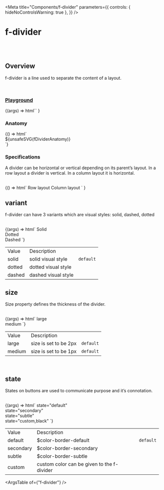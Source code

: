 
<Meta
  title="Components/f-divider"
  parameters={{
    controls: { hideNoControlsWarning: true },
  }}
/>

# f-divider

<br />
<br />

## Overview

<f-divider></f-divider>

f-divider is a line used to separate the content of a layout.

<br />

### [Playground](/story/components-f-divider--playground)

<Canvas>
  <Story
    name="Playground"
    argTypes={{
      variant: {
        control: "select",
        options: ["solid", "dashed", "dotted"],
      },
      size: {
        control: "select",
        options: ["large", "medium"],
      },
      state: {
        control: "select",
        options: [
          "default",
          "secondary",
          "subtle",
          "custom, #0000FF",
          "custom, gray",
          "custom, #fff",
          "custom, white",
          "custom, black",
          "custom, #607B9F",
        ],
      },
    }}
    args={{
      variant: "solid",
      size: "medium",
      state: "default",
    }}
  >
    {(args) =>
      html`<f-div direction="column" padding="x-large"
        ><f-divider variant=${args.variant} size=${args.size} state=${args.state}></f-divider
      ></f-div>`
    }
  </Story>
</Canvas>

<br />

### Anatomy

<f-divider></f-divider>

<Story name="Anatomy">
  {() => html`<div class="align-center">${unsafeSVG(fDividerAnatomy)}</div>`}
</Story>

<br />

### Specifications

<f-divider></f-divider>

A divider can be horizontal or vertical depending on its parent’s layout. In a row layout a
divider is vertical. In a column layout it is horizontal.

<br />

<Story name="Specifications">
  {() =>
    html` <f-div direction="row" gap="auto" padding="large none none none">
        <f-div padding="none x-large" height="hug-content">Row layout</f-div>
        <f-div padding="none x-large" height="hug-content">Column layout</f-div>
      </f-div>
      <f-div padding="x-large" gap="x-large" direction="row">
        <f-div
          padding="large"
          gap="x-large"
          border="medium solid default around"
          direction="row"
          height="486px"
        >
          <f-div
            padding="large"
            gap="large"
            border="medium dashed secondary around"
            height="100%"
            direction="column"
          >
            <f-div height="80px" padding="none" state="secondary" variant="curved"></f-div>
            <f-div height="80px" padding="none" state="secondary" variant="curved"></f-div>
            <f-div height="200px" padding="none" state="secondary" variant="curved"></f-div>
          </f-div>
          <f-divider></f-divider>
          <f-div
            padding="none"
            gap="large"
            state="secondary"
            height="444px"
            variant="curved"
          ></f-div>
        </f-div>
        <f-div
          padding="large"
          gap="x-large"
          border="medium solid default around"
          height="486px"
          direction="column"
        >
          <f-div
            padding="large"
            gap="large"
            border="medium dashed secondary around"
            height="hug-content"
            direction="column"
          >
            <f-div height="80px" padding="none" state="secondary" variant="curved"></f-div>
            <f-div height="80px" padding="none" state="secondary" variant="curved"></f-div>
          </f-div>
          <f-divider></f-divider>
          <f-div
            padding="none"
            state="secondary"
            height="164px"
            variant="curved"
            width="100%"
          ></f-div>
        </f-div>
      </f-div>`
  }
</Story>

<br />

## variant

<f-divider></f-divider>

f-divider can have 3 variants which are visual styles: solid, dashed, dotted

<br />

<Canvas>
  <Story name="variant">
    {(args) => html`<f-div gap="medium" padding="x-large" direction="column">
      <f-div height="hug-content" padding="none">
        <f-text variant="para" size="large" weight="medium">Solid</f-text>
      </f-div>
      <f-divider variant="solid"></f-divider>
      <br />
      <f-div height="hug-content" padding="none">
        <f-text variant="para" size="large" weight="medium">Dotted</f-text>
      </f-div>
      <f-divider variant="dotted"></f-divider>
      <br />
      <f-div height="hug-content" padding="none">
        <f-text variant="para" size="large" weight="medium">Dashed</f-text>
      </f-div>
      <f-divider variant="dashed"></f-divider>
    </f-div>`}
  </Story>
</Canvas>

<table class="custom-table">
  <tbody>
    <tr>
      <td>Value</td>
      <td>Description</td>
      <td></td>
    </tr>
    <tr>
      <td>solid</td>
      <td>solid visual style</td>
      <td>
        <code>default</code>
      </td>
    </tr>
    <tr>
      <td>dotted</td>
      <td>dotted visual style</td>
      <td></td>
    </tr>
    <tr>
      <td>dashed</td>
      <td>dashed visual style</td>
      <td></td>
    </tr>
  </tbody>
</table>

## size

<f-divider></f-divider>

Size property defines the thickness of the divider.

<br />

<Canvas>
  <Story name="size">
    {(args) => html`<f-div gap="medium" padding="x-large" direction="column">
      <f-div height="hug-content" padding="none">
        <f-text variant="para" size="large" weight="medium">large</f-text>
      </f-div>
      <f-divider size="large"></f-divider>
      <br />
      <f-div height="hug-content" padding="none">
        <f-text variant="para" size="large" weight="medium">medium</f-text>
      </f-div>
      <f-divider size="medium"></f-divider>
    </f-div>`}
  </Story>
</Canvas>

<table class="custom-table">
  <tbody>
    <tr>
      <td>Value</td>
      <td>Description</td>
      <td></td>
    </tr>
    <tr>
      <td>large</td>
      <td>size is set to be 2px</td>
      <td>
        <code>default</code>
      </td>
    </tr>
    <tr>
      <td>medium</td>
      <td>size is set to be 1px</td>
      <td>
        <code>default</code>
      </td>
    </tr>
  </tbody>
</table>

<br />

## state

<f-divider></f-divider>

States on buttons are used to communicate purpose and it’s connotation.

<br />

<Canvas>
  <Story name="state">
    {(args) => html`<f-div gap="medium" padding="x-large" direction="column">
      <f-div height="hug-content" padding="none">
        <f-text variant="para" size="large" weight="medium">state="default"</f-text>
      </f-div>
      <f-divider size="large" state="default"></f-divider>
      <br />
      <f-div height="hug-content" padding="none">
        <f-text variant="para" size="large" weight="medium">state="secondary"</f-text>
      </f-div>
      <f-divider size="large" state="secondary"></f-divider>
      <br />
      <f-div height="hug-content" padding="none">
        <f-text variant="para" size="large" weight="medium">state="subtle"</f-text>
      </f-div>
      <f-divider size="large" state="subtle"></f-divider>
      <br />
      <f-div height="hug-content" padding="none">
        <f-text variant="para" size="large" weight="medium">state="custom,black"</f-text>
      </f-div>
      <f-divider size="large" state="custom,black"></f-divider>
    </f-div>`}
  </Story>
</Canvas>

<table class="custom-table">
  <tbody>
    <tr>
      <td>Value</td>
      <td>Description</td>
      <td></td>
    </tr>
    <tr>
      <td>default</td>
      <td>
        <a>$color-border-default</a>
      </td>
      <td>
        <code>default</code>
      </td>
    </tr>
    <tr>
      <td>secondary</td>
      <td>
        <a>$color-border-secondary</a>
      </td>
      <td></td>
    </tr>
    <tr>
      <td>subtle</td>
      <td>
        <a>$color-border-subtle</a>
      </td>
      <td></td>
    </tr>
    <tr>
      <td>custom</td>
      <td>custom color can be given to the f-divider</td>
      <td></td>
    </tr>
  </tbody>
</table>

<ArgsTable of={"f-divider"} />

